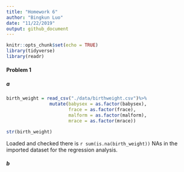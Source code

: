 ```yaml
---
title: "Homework 6"
author: "Bingkun Luo"
date: "11/22/2019"
output: github_document
---
```


```r
knitr::opts_chunk$set(echo = TRUE)
library(tidyverse)
library(readr)

```

#### Problem 1
##### a

```r
birth_weight = read_csv("./data/birthweight.csv")%>%
                mutate(babysex = as.factor(babysex),
                       frace = as.factor(frace),
                       malform = as.factor(malform),
                       mrace = as.factor(mrace))

str(birth_weight)
```

Loaded and checked there is `r sum(is.na(birth_weight))` NAs in the imported dataset for the regression analysis.

##### b



